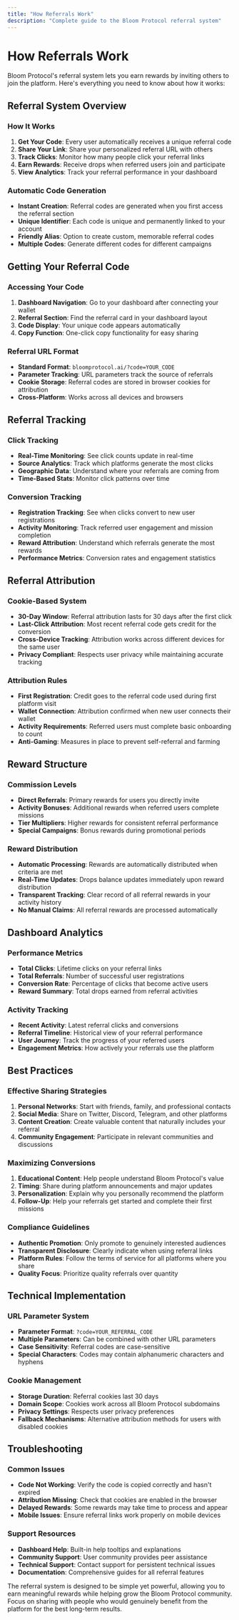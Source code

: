 ```yaml
---
title: "How Referrals Work"
description: "Complete guide to the Bloom Protocol referral system"
---
```


# How Referrals Work

Bloom Protocol's referral system lets you earn rewards by inviting others to join the platform. Here's everything you need to know about how it works:

## Referral System Overview

### How It Works
1. **Get Your Code**: Every user automatically receives a unique referral code
2. **Share Your Link**: Share your personalized referral URL with others
3. **Track Clicks**: Monitor how many people click your referral links
4. **Earn Rewards**: Receive drops when referred users join and participate
5. **View Analytics**: Track your referral performance in your dashboard

### Automatic Code Generation
- **Instant Creation**: Referral codes are generated when you first access the referral section
- **Unique Identifier**: Each code is unique and permanently linked to your account
- **Friendly Alias**: Option to create custom, memorable referral codes
- **Multiple Codes**: Generate different codes for different campaigns

## Getting Your Referral Code

### Accessing Your Code
1. **Dashboard Navigation**: Go to your dashboard after connecting your wallet
2. **Referral Section**: Find the referral card in your dashboard layout
3. **Code Display**: Your unique code appears automatically
4. **Copy Function**: One-click copy functionality for easy sharing

### Referral URL Format
- **Standard Format**: `bloomprotocol.ai/?code=YOUR_CODE`
- **Parameter Tracking**: URL parameters track the source of referrals
- **Cookie Storage**: Referral codes are stored in browser cookies for attribution
- **Cross-Platform**: Works across all devices and browsers

## Referral Tracking

### Click Tracking
- **Real-Time Monitoring**: See click counts update in real-time
- **Source Analytics**: Track which platforms generate the most clicks
- **Geographic Data**: Understand where your referrals are coming from
- **Time-Based Stats**: Monitor click patterns over time

### Conversion Tracking
- **Registration Tracking**: See when clicks convert to new user registrations
- **Activity Monitoring**: Track referred user engagement and mission completion
- **Reward Attribution**: Understand which referrals generate the most rewards
- **Performance Metrics**: Conversion rates and engagement statistics

## Referral Attribution

### Cookie-Based System
- **30-Day Window**: Referral attribution lasts for 30 days after the first click
- **Last-Click Attribution**: Most recent referral code gets credit for the conversion
- **Cross-Device Tracking**: Attribution works across different devices for the same user
- **Privacy Compliant**: Respects user privacy while maintaining accurate tracking

### Attribution Rules
- **First Registration**: Credit goes to the referral code used during first platform visit
- **Wallet Connection**: Attribution confirmed when new user connects their wallet
- **Activity Requirements**: Referred users must complete basic onboarding to count
- **Anti-Gaming**: Measures in place to prevent self-referral and farming

## Reward Structure

### Commission Levels
- **Direct Referrals**: Primary rewards for users you directly invite
- **Activity Bonuses**: Additional rewards when referred users complete missions
- **Tier Multipliers**: Higher rewards for consistent referral performance
- **Special Campaigns**: Bonus rewards during promotional periods

### Reward Distribution
- **Automatic Processing**: Rewards are automatically distributed when criteria are met
- **Real-Time Updates**: Drops balance updates immediately upon reward distribution
- **Transparent Tracking**: Clear record of all referral rewards in your activity history
- **No Manual Claims**: All referral rewards are processed automatically

## Dashboard Analytics

### Performance Metrics
- **Total Clicks**: Lifetime clicks on your referral links
- **Total Referrals**: Number of successful user registrations
- **Conversion Rate**: Percentage of clicks that become active users
- **Reward Summary**: Total drops earned from referral activities

### Activity Tracking
- **Recent Activity**: Latest referral clicks and conversions
- **Referral Timeline**: Historical view of your referral performance
- **User Journey**: Track the progress of your referred users
- **Engagement Metrics**: How actively your referrals use the platform

## Best Practices

### Effective Sharing Strategies
1. **Personal Networks**: Start with friends, family, and professional contacts
2. **Social Media**: Share on Twitter, Discord, Telegram, and other platforms
3. **Content Creation**: Create valuable content that naturally includes your referral
4. **Community Engagement**: Participate in relevant communities and discussions

### Maximizing Conversions
1. **Educational Content**: Help people understand Bloom Protocol's value
2. **Timing**: Share during platform announcements and major updates
3. **Personalization**: Explain why you personally recommend the platform
4. **Follow-Up**: Help your referrals get started and complete their first missions

### Compliance Guidelines
- **Authentic Promotion**: Only promote to genuinely interested audiences
- **Transparent Disclosure**: Clearly indicate when using referral links
- **Platform Rules**: Follow the terms of service for all platforms where you share
- **Quality Focus**: Prioritize quality referrals over quantity

## Technical Implementation

### URL Parameter System
- **Parameter Format**: `?code=YOUR_REFERRAL_CODE`
- **Multiple Parameters**: Can be combined with other URL parameters
- **Case Sensitivity**: Referral codes are case-sensitive
- **Special Characters**: Codes may contain alphanumeric characters and hyphens

### Cookie Management
- **Storage Duration**: Referral cookies last 30 days
- **Domain Scope**: Cookies work across all Bloom Protocol subdomains
- **Privacy Settings**: Respects user privacy preferences
- **Fallback Mechanisms**: Alternative attribution methods for users with disabled cookies

## Troubleshooting

### Common Issues
- **Code Not Working**: Verify the code is copied correctly and hasn't expired
- **Attribution Missing**: Check that cookies are enabled in the browser
- **Delayed Rewards**: Some rewards may take time to process and appear
- **Mobile Issues**: Ensure referral links work properly on mobile devices

### Support Resources
- **Dashboard Help**: Built-in help tooltips and explanations
- **Community Support**: User community provides peer assistance
- **Technical Support**: Contact support for persistent technical issues
- **Documentation**: Comprehensive guides for all referral features

The referral system is designed to be simple yet powerful, allowing you to earn meaningful rewards while helping grow the Bloom Protocol community. Focus on sharing with people who would genuinely benefit from the platform for the best long-term results.
